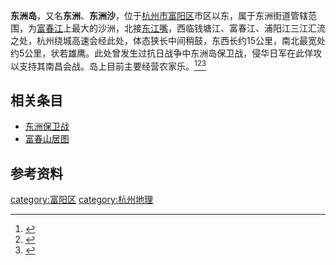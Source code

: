 {{about|杭州市富阳区的岛屿||东洲岛}}
{{Infobox islands
| name             = 东洲岛
| native name lang =
| nickname         = 
| image name       = 
| image size       = 
| image caption    = 
| image alt        = 
| image map        =
| map alt          = 
| map size         = 
| map caption      = 
| pushpin_map      = 
| pushpin_label    = 
| pushpin_label_position = 
| pushpin_map_alt  = 
| pushpin_relief   = 
| pushpin_map_caption = 
| coordinates      =  {{coord| 30.0743610|N|120.0582310|E|display=it}} 
| etymology        = 富阳以东的沙洲
| location         = 钱塘江、富春江、浦阳江交界处附近
| waterbody        = 
| area footnotes   = 
| rank             = 
| length km        = 15
| width km         = 5
| width footnotes  =
| elevation m      = 
| elevation footnotes = 
| highest mount    = 
| origin           = 
| mapframe         = no
| country          = {{PRC}}
| country admin divisions title      = [[街道办事处|街道办事处]]
| country admin divisions            = [[浙江省|浙江省]][[杭州市|杭州市]][[富阳区|富阳区]][[东洲街道_(杭州市)|东洲街道]]
| population       = 
| population as of = 
| population footnotes = 
| density km2      = 
| density rank     =
| density footnotes = 
| website          = 
| additional info  = 
}}
'''东洲岛'''，又名'''东洲'''、'''东洲沙'''，位于[[杭州市|杭州市]][[富阳区|富阳区]]市区以东，属于东洲街道管辖范围，为[[富春江|富春江]]上最大的沙洲，北接[[东江嘴|东江嘴]]，西临钱塘江、富春江、浦阳江三江汇流之处，杭州绕城高速会经此处，体态狭长中间稍鼓，东西长约15公里，南北最宽处约5公里，状若雄鹰。此处曾发生过抗日战争中东洲岛保卫战，侵华日军在此佯攻以支持其南昌会战。岛上目前主要经营农家乐。<ref>{{Cite book|title=富阳地名志|editor=富阳县地名委员会|publisher=|year=1982|isbn=|location=|pages=}}</ref>{{rp|191}}<ref>{{Cite news|url=http://zjnews.zjol.com.cn/zjnews/hznews/201804/t20180428_7136743.shtml|title=东洲之岛：放飞心情 感受浪漫|author=|date=2018-04-28|work=杭州日报|publisher=杭州日报报业集团|accessdate=|language=zh-hans|format=|via=浙江在线|archive-date=2020-07-11|archive-url=https://web.archive.org/web/20200711173756/http://zjnews.zjol.com.cn/zjnews/hznews/201804/t20180428_7136743.shtml}}</ref><ref>{{Cite news|url=https://hznews.hangzhou.com.cn/jingji/content/2013-09/17/content_4896694_2.htm|title=秋天去玩富阳东洲岛|author=徐磊、赵国青、章勋浩、周少燕、周涛|date=2013-09-17|work=都市快报|publisher=杭州日报报业集团|accessdate=|language=zh-hans|format=|via=杭州网|archive-date=2020-07-09|archive-url=https://web.archive.org/web/20200709224658/https://hznews.hangzhou.com.cn/jingji/content/2013-09/17/content_4896694_2.htm}}</ref>

{{CSS image crop|Image=Dwelling in the Fuchun Mountains 3.jpg|cWidth=400|bSize=1500|oLeft=1000|Description=《富春山居图》中所画沙洲，东洲岛即在富阳黄公望隐居地对岸|Location=center}}

==相关条目==
*[[东洲保卫战|东洲保卫战]]
*[[富春山居图|富春山居图]]
==参考资料==
{{reflist}}
[[category:富阳区|category:富阳区]]
[[category:杭州地理|category:杭州地理]]
{{杭州小作品}}